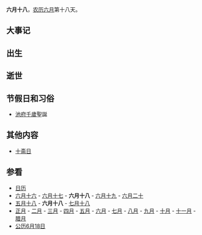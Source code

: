 {{Lunar06Calendar}}
'''六月十八'''，[[农历|农历]][[六月_(农历)|六月]]第十八天。

==大事记==

==出生==

==逝世==

==节假日和习俗==
* [[池府千歲|池府千歲]]聖誕

==其他内容==
*[[十斋日|十斋日]]

==参看==
*[[历史上的今天|日历]]
*[[六月十六|六月十六]] - [[六月十七|六月十七]] - '''六月十八''' - [[六月十九|六月十九]] - [[六月二十|六月二十]] 
*[[五月十八|五月十八]] - '''六月十八''' - [[七月十八|七月十八]]
*[[正月|正月]] - [[二月_(农历)|二月]] - [[三月_(农历)|三月]] - [[四月_(农历)|四月]] - [[五月_(农历)|五月]] - [[六月_(农历)|六月]] - [[七月_(农历)|七月]] - [[八月_(农历)|八月]] - [[九月_(农历)|九月]] - [[十月_(农历)|十月]] - [[十一月_(农历)|十一月]] - [[腊月|腊月]]
*[[公历|公历]][[6月18日|6月18日]]